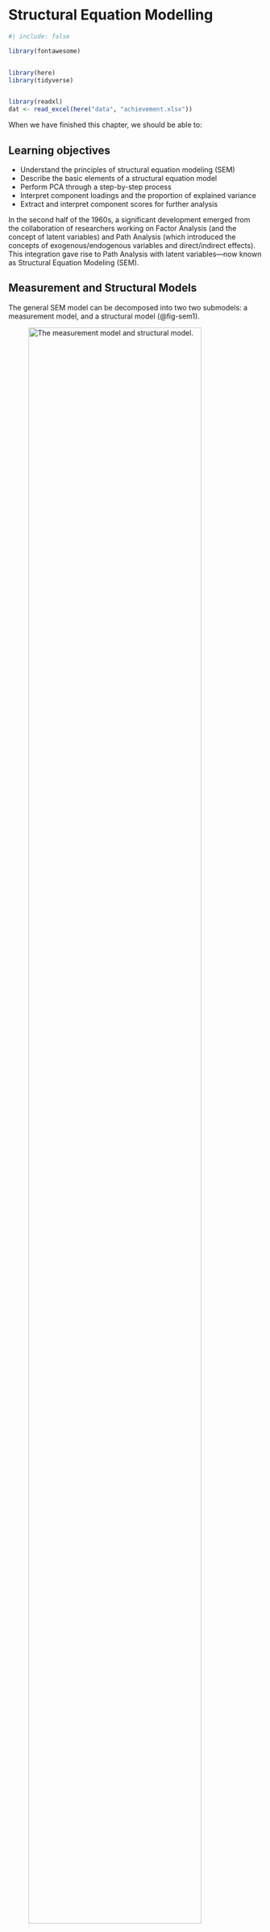# Structural Equation Modelling {#sec-sem}

```r
#| include: false

library(fontawesome)


library(here)
library(tidyverse)


library(readxl)
dat <- read_excel(here("data", "achievement.xlsx"))
```

When we have finished this chapter, we should be able to:

::: {.callout-caution icon="false"}
## Learning objectives

-   Understand the principles of structural equation modeling (SEM)
-   Describe the basic elements of a structural equation model
-   Perform PCA through a step-by-step process
-   Interpret component loadings and the proportion of explained variance
-   Extract and interpret component scores for further analysis
:::

In the second half of the 1960s, a significant development emerged from the collaboration of researchers working on Factor Analysis (and the concept of latent variables) and Path Analysis (which introduced the concepts of exogenous/endogenous variables and direct/indirect effects). This integration gave rise to Path Analysis with latent variables—now known as Structural Equation Modeling (SEM).

## Measurement and Structural Models

The general SEM model can be decomposed into two two submodels: a measurement model, and a structural model (@fig-sem1).

![The measurement model and structural model.](images/sem1.png){#fig-sem1 width="90%"}

**The measurement model**

The measurement model defines associations between the observed and unobserved variables. In other words, it provides the link between scores on a measuring instrument (observed indicator variables, $x_1,...,x_6$) and the underlying structures they are designed to measure (unobserved latent variables $\xi_1$, $\eta_1$). The measurement model, then, represents the **CFA model** described earlier in @sec-cfa in that it specifies the pattern by which each measure loads on a particular factor.

**The structural model**

The structural model defines associations among the unobserved variables (latent variables, $\xi_1$ and $\eta_1$). Accordingly, it specifies the manner by which particular latent variables directly or indirectly influence changes in the values of certain other latent variables in the model. In @fig-sem1 the latent variable $\xi_1$ is exogenous, while the latent variable $\eta_1$ is endogenous.

## Effects in SEM

In SEM two types of effects are estimates: **direct and indirect effects** (@fig-sem3).

![Hypothesized Structural Equation Model (SEM).](images/sem3.png){#fig-sem3 width="90%"}

Direct effects (p1), indicated by a straight arrow, represent the association between one latent variable to another and this is indicated using single-directional arrows (e.g., the green arrow that connects directly $\xi_2$ and $\eta_2$). The arrows are used in SEM to indicate directionality and do not imply causality.

Indirect effects ($p2*p3$), on the other hand, reflect the association between an independent latent variable (exogenous variable) (e.g. $\xi_2$) and a dependent latent variable (endogenous variable) (e.g. $\eta_2$) that is **mediated** by one or more latent variables (e.g. $\eta_1$). This path is illustrated by the red arrows in @fig-sem3.

## Parameters in the SEM

There are three types of parameters to be specified:

-   **Directional effects:** These are **regression coefficients** (e.g., $l_1-l_12$ in @fig-sem3) that represent the associations between observed indicators and latent variables (referred to as **factor loadings**), as well as the associations between latent variables and other latent variables (referred to as **path coefficients**; e.g., $p_1-p_4$ in @fig-sem3).

-   **Variances:** Variances in a structural equation model account for unexplained variability in both observed and latent variables. For observed indicators, they represent **measurement error**—the variance not accounted for by the latent factor the indicator is intended to measure (e.g., $e_1-e_{12}$ in @fig-sem3). For exogenous latent variables, they are represented with the green double-headed arrows in @fig-sem3 (these are often fixed to 1 for scaling but can sometimes be estimated). For endogenous latent variables, they reflect the variance in an endogenous (dependent) latent variable that is not explained by the exogenous (independent) latent variables predicting it in the model (e.g., $resid_1, resid_2$ in @fig-sem3).

-   **Covariances:** These parameters represent non-directional associations among independent (exogenous) latent variables and these exist when a researcher hypothesizes that the factors are correlated ($\phi_1$ shown as the curved double-headed orange arrow connected ($\xi_1$ and $\xi_2$ in @fig-sem3).

## Steps in Structural Equation Modeling (SEM)

The main steps of SEM are following (@fig-sem3):

1.  **Model specification:** Define the hypothesized associations between variables based on theory. Establish a satisfactory measurement model for key concepts using latent variables. Fit regression paths between concepts (structural model).

2.  **Model identification:** Model identification refers to determining whether there is sufficient information in the observed data to estimate the model's parameters uniquely. A model is **overidentified** when there are more known data points (usually variances and covariances) than free parameters—this is ideal because it allows for both parameter estimation and model fit testing. A **just-identified model** has an equal number of knowns and free parameters; while it can be estimated, its fit to the data cannot be tested. An **underidentified model** has fewer knowns than parameters, meaning it lacks enough information to estimate all parameters, making it impossible to fit the model reliably.

3.  **Model estimation:** It refers to the process of using statistical techniques to calculate the values of model parameters, such as factor loadings, path coefficients, and error or residual variances. Common estimation methods include Maximum Likelihood (ML), Generalized Least Squares (GLS), and Bayesian estimation, with ML being the most widely used.

4.  **Assess goodness of fit:** Assessing goodness of fit in SEM involves evaluating how well the proposed model reproduces the observed data. Key measures include the Chi-square test, and approximate fit indices like the Root Mean Square Error of Approximation (RMSEA), Comparative Fit Index (CFI), and Tucker-Lewis Index (TLI).

5.  **Model respecification:** Model respecification in SEM refers to the process of modifying a model to improve its fit to the data after initial estimation. If the original model does not fit well, researchers may adjust it by adding or removing paths, correlating error terms, or reassigning indicators—guided by both theory and statistical diagnostics like modification indices.

![Steps and key decisions involved in performing Structural Equation Modeling (SEM).](images/sem2.png){#fig-sem2 width="95%"}

## EXAMPLE Data and the model

The theoretical framework for our example is grounded in understanding how various student background factors influence academic achievement. The observed variables are: motivation (motiv), harmony (harm), stability (stabi), negative parental psychology (ppsych), socioeconomic status (ses), verbal IQ (verbal), reading (read), arithmetic (arith), and spelling (spell).

```r
#| echo: false
#| label: fig-achievement0
#| fig-cap: Table with raw data.

DT::datatable(dat, extensions = c('Scroller', 'Buttons'), rownames = FALSE,
              options = list(deferRender = F, dom = 'Bt', scrollY = 452, scroller = TRUE, scrollX = T, pageLength = 10, buttons = 
      list(list(
        extend = 'csv',
        filename = 'achievement'
      ))))

```

In this example, nine observed variables are clustered into hypothetical latent constructs based on prior knowledge or theory. The three hypothesized latent constructs are adjustment, risk, and achievement. **Adjustment** is defined by the observed variables motivation, harmony, and stability. Similarly, **risk** is defined by negative parental psychology, socioeconomic status, and verbal IQ. It also correlates with the Adjustment latent variable. Finally, **achievement** is composed of reading, arithmetic, and spelling (@fig-sem4).

![Structural Equation Model (SEM) for how various student background factors influence academic achievement.](images/sem4.png){#fig-sem4 width="90%"}

Parameters of the model in @fig-sem4:

-   **Fixed:** 9 error term regression paths (fixed to 1), 3 factor loadings (fixed to 1), 1 residual regression path (fixed to 1).

-   **Free:** 9 error variances ($e_1,..,e_9$), 6 factor loadings ($l_2, l_3, l_4, l_5, l_6, l_8, l_9$), 2 path coefficients ($p1$ and $p_2$), 1 residual variance, 2 variances of the exogenous variables (green double-headed arrows), 1 covariance (orange double-headed arrow).

Therefore, we have 13 fixed parameters and 21 free parameters.

## SEM in Jamovi

On the Jamovi top menu navigate to

```mermaid
flowchart LR
  A(Analyses) -.-> B(SEM) -.-> C(Structural Equation Modelling)
```

as shown below (@fig-sem5).

![select SEM (interactive) from SEM icon in the menu.](images/sem5.png){#fig-sem5 width="90%"}

Once the Structural Equation Modeling window appears, type "Achievement" into the Latent Endogenous Variables box. Next, select the observed variables `read` (ref.), `arith`, and `spell` from the left-hand pane and move them under the "Achievement" label in the Latent Endogenous Variables box (@fig-sem6).

![Select read, arith, and spell for the endogenous variable named Achievement.](images/sem6.png){#fig-sem6 width="70%"}

Similarly, type "Adjustment" into the Latent Exogenous Variables box. Next, select the observed variables `motiv` (ref.), `harm`, and `stabi` from the left-hand pane and move them under the "Adjustment" label in the Latent Exogenous Variables box (@fig-sem6).

Next, add a new exogenous variable in the Latent Exogenous Variables box and label it “Risk”. Select the `verbal` (ref.), `ppsych`, and `ses` observed variables and from the left-hand pane and move them under the "Risk" label in the Latent Exogenous Variables box (@fig-sem6).


We also need to define the exogenous factors "Adjustment" and "Risk" as predictors of the endogenous variable "Achievement". To do this, select the desired variables and use the arrow button to transfer them into the Endogenous Variables field in the model as shown in @fig-sem7.

![Endogenous Model determination.](images/sem7.png){#fig-sem7 width="70%"}

We can also present the model with a path diagram by selecting "path diagram" and "show residuals" (@fig-sem9).  


![Select Path Diagram and check show residuals.](images/sem8.png){#fig-sem8 width="70%"}


## Output of Jamovi SEM analysis

**Path coefficients** 

The path coefficients of the structural model are shown in the following table:

![Direct path coefficients.](images/sem9.png){#fig-sem9 width="75%"}


**Factor Loadings**

The factor Loadings of the measurement model are shown in the following table:

![Factor Loadings of the measurement model.](images/sem10.png){#fig-sem10 width="75%"}


**Variances and Covariances**

Variances (i.e., measurement errors, variances of the exogenous latent variables, variances of endogenous variables, and covariances between latent variables) are presented in the table @fig-sem12 

![Variances and Covariances of the model.](images/sem12.png){#fig-sem12 width="75%"}


Finally, we can presnt our results of the model with a path diagram as follows:

![Path diagram of the model.](images/sem13.png){#fig-sem13 width="85%"}









